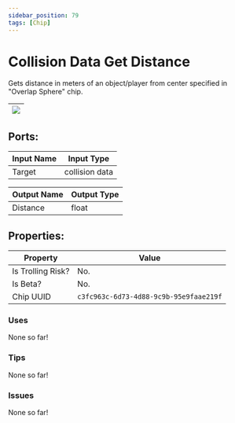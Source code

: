 ```yaml
---
sidebar_position: 79
tags: [Chip]
---
```


# Collision Data Get Distance


Gets distance in meters of an object/player from center specified in "Overlap Sphere" chip.

| ![](https://images-ext-2.discordapp.net/external/MPmIaQzlEPmgGWlgi-WxBBXt0Bjv_zWPkg1y1f_sy3s/https/www.recroomcircuits.com/image/circuit/absolute-value?width=206&height=108) |
|-----|

## Ports:

| Input Name | Input Type |
|-----------|-----------|
| Target | collision data |

| Output Name | Output Type |
|-----------|-----------|
| Distance | float |

## Properties:

| Property  | Value |
|-------------------|-----------|
| Is Trolling Risk? | No. |
| Is Beta? | No. |
| Chip UUID | `c3fc963c-6d73-4d88-9c9b-95e9faae219f` |

### Uses

None so far!

### Tips

None so far!

### Issues

None so far!